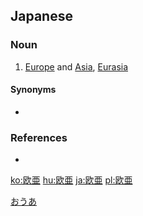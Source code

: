 {{also|歐亞|欧亚}}
==Japanese==
{{ja-kanjitab|おう|あ|yomi=o}}

===Noun===
{{ja-noun|おうあ|kyu=歐亞}}

# [[Europe]] and [[Asia]], [[Eurasia]]

====Synonyms====
* {{ja-r|亜欧|あおう}}

===References===
* {{R:Kojien}}

[[Category:ja:Place names|おうあ]]

[[ko:欧亜]]
[[hu:欧亜]]
[[ja:欧亜]]
[[pl:欧亜]]